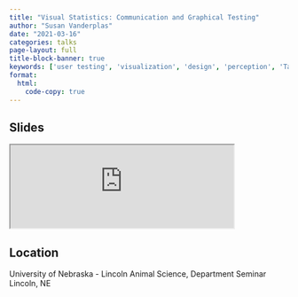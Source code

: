 ```yaml
---
title: "Visual Statistics: Communication and Graphical Testing"
author: "Susan Vanderplas"
date: "2021-03-16"
categories: talks
page-layout: full
title-block-banner: true
keywords: ['user testing', 'visualization', 'design', 'perception', 'Talk']
format:
  html:
    code-copy: true
---
```

 
## Slides

<iframe src='https://srvanderplas.github.io/Presentations/2021-ANSC-Graphics/#1' height='auto' width='80%'>
                        </iframe>
## Location
University of Nebraska - Lincoln
Animal Science, Department Seminar
Lincoln, NE
